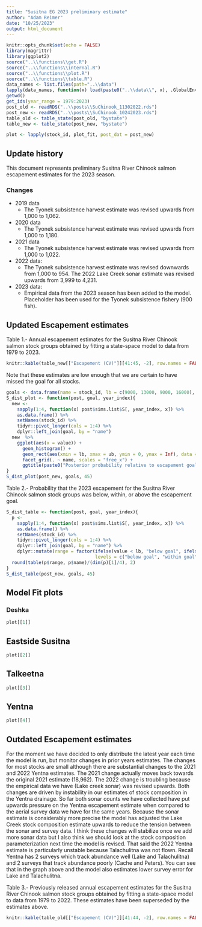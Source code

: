 ```yaml
---
title: "Susitna EG 2023 preliminary estimate"
author: "Adam Reimer"
date: "10/25/2023"
output: html_document
---
```


```r
knitr::opts_chunk$set(echo = FALSE)
library(magrittr)
library(ggplot2)
source("..\\functions\\get.R")
source("..\\functions\\internal.R")
source("..\\functions\\plot.R")
source("..\\functions\\table.R")
data_names <- list.files(path="..\\data")
lapply(data_names, function(x) load(paste0("..\\data\\", x), .GlobalEnv))
getwd()
get_ids(year_range = 1979:2023)
post_old <- readRDS("..\\posts\\SuChinook_11302022.rds")
post_new <- readRDS("..\\posts\\SuChinook_10242023.rds") 
table_old <- table_state(post_old, "bystate")
table_new <- table_state(post_new, "bystate")

plot <- lapply(stock_id, plot_fit, post_dat = post_new)
```

## Update history
  
This document represents preliminary Susitna River Chinook salmon escapement estimates for the 2023 season.  

### Changes
  * 2019 data
      + The Tyonek subsistence harvest estimate was revised upwards from 1,000 to 1,062.
  * 2020 data
      + The Tyonek subsistence harvest estimate was revised upwards from 1,000 to 1,180.
  * 2021 data
      + The Tyonek subsistence harvest estimate was revised upwards from 1,000 to 1,022. 
  * 2022 data: 
      + The Tyonek subsistence harvest estimate was revised downwards from 1,000 to 954. The 2022 Lake Creek sonar estimate was revised upwards from 3,999 to 4,231.
  * 2023 data: 
      + Empirical data from the 2023 season has been added to the model. Placeholder has been used for the Tyonek subsistence fishery (900 fish).
  
## Updated Escapement estimates
Table 1.- Annual escapement estimates for the Susitna River Chinook salmon stock groups obtained by fitting a state-space model to data from 1979 to 2023.
```r
knitr::kable(table_new[["Escapement (CV)"]][41:45, -2], row.names = FALSE, align = "r", escape = FALSE)
```
  
Note that these estimates are low enough that we are certain to have missed the goal for all stocks.
  
```r
goals <- data.frame(name = stock_id, lb = c(9000, 13000, 9000, 16000), ub = c(18000, 25000, 17500, 22000))
S_dist_plot <- function(post, goal, year_index){
  new <- 
    sapply(1:4, function(x) post$sims.list$S[, year_index, x]) %>% 
    as.data.frame() %>% 
    setNames(stock_id) %>%
    tidyr::pivot_longer(cols = 1:4) %>%
    dplyr::left_join(goal, by = "name")
  new  %>%
    ggplot(aes(x = value)) +
      geom_histogram() + 
      geom_rect(aes(xmin = lb, xmax = ub, ymin = 0, ymax = Inf), data = goal, alpha = .25, fill = "green", inherit.aes = FALSE) +
      facet_grid(. ~ name, scales = "free_x") +
      ggtitle(paste0("Posterior probability relative to escapement goals, ", year_id[year_index]))
}
S_dist_plot(post_new, goals, 45)
```
  
Table 2.- Probability that the 2023 escapement for the Susitna River Chinook salmon stock groups was below, within, or above the escapement goal.
```r
S_dist_table <- function(post, goal, year_index){
  p <- 
    sapply(1:4, function(x) post$sims.list$S[, year_index, x]) %>% 
    as.data.frame() %>% 
    setNames(stock_id) %>%
    tidyr::pivot_longer(cols = 1:4) %>%
    dplyr::left_join(goal, by = "name") %>% 
    dplyr::mutate(range = factor(ifelse(value < lb, "below goal", ifelse(value < ub, "within goal", "above goal")), 
                                 levels = c("below goal", "within goal", "above goal")))
  round(table(p$range, p$name)/(dim(p)[1]/4), 2)  
}
S_dist_table(post_new, goals, 45)
```
  
## Model Fit plots
### Deshka
  
```r
plot[[1]]
```
  
## Eastside Susitna
  
```r
plot[[2]]
```
  
## Talkeetna
  
```r
plot[[3]]
```
  
## Yentna
  
```r
plot[[4]]
```
  
## Outdated Escapement estimates
For the moment we have decided to only distribute the latest year each time the model is run, but monitor changes in prior years estimates. The changes for most stocks are small although there are substantial changes to the 2021 and 2022 Yentna estimates. The 2021 change actually moves back towards the original 2021 estimate (18,962). The 2022 change is troubling because the empirical data we have (Lake creek sonar) was revised upwards. Both changes are driven by instability in our estimates of stock composition in the Yentna drainage. So far both sonar counts we have collected have put upwards pressure on the Yentna escapement estimate when compared to the aerial survey data we have for the same years. Because the sonar estimate is considerably more precise the model has adjusted the Lake Creek stock composition estimate upwards to reduce the tension between the sonar and survey data. I think these changes will stabilize once we add more sonar data but I also think we should look at the stock composition parameterization next time the model is revised. That said the 2022 Yentna estimate is particularly unstable because Talachulitna was not flown. Recall Yentna has 2 surveys which track abundance well (Lake and Talachulitna) and 2 surveys that track abundance poorly (Cache and Peters). You can see that in the graph above and the model also estimates lower survey error for Lake and Talachulitna. 
  
Table 3.- Previously released annual escapement estimates for the Susitna River Chinook salmon stock groups obtained by fitting a state-space model to data from 1979 to 2022. These estimates have been superseded by the estimates above.
```r
knitr::kable(table_old[["Escapement (CV)"]][41:44, -2], row.names = FALSE, align = "r", escape = FALSE)
```
